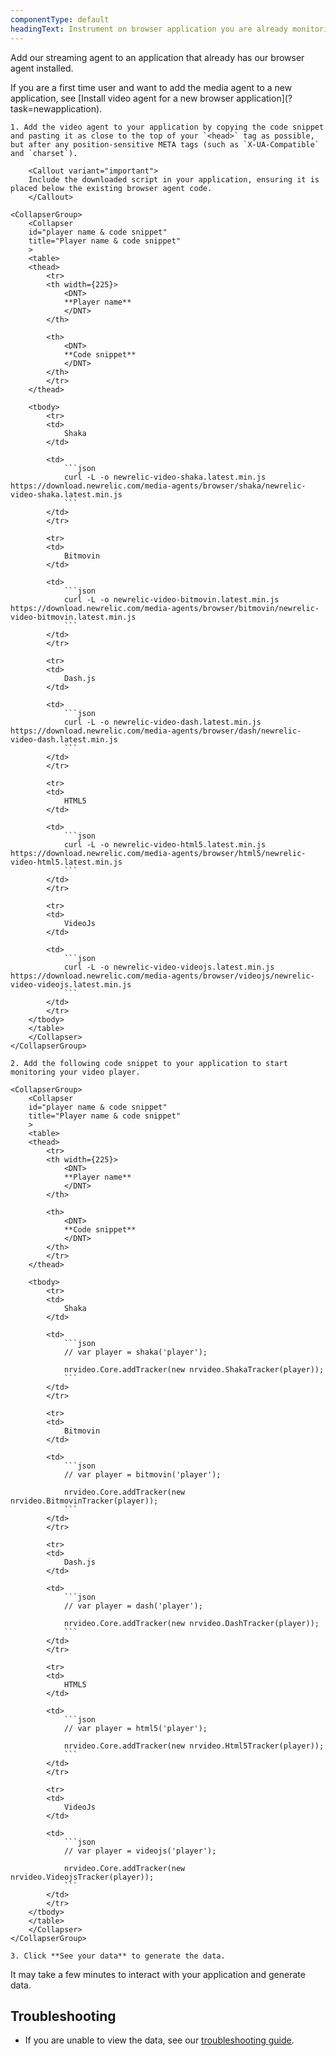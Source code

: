 ```yaml
---
componentType: default
headingText: Instrument on browser application you are already monitoring
---
```


Add our streaming agent to an application that already has our browser agent installed.

<Callout variant="important">
    If you are a first time user and want to add the media agent to a new application, see [Install video agent for a new browser application](?task=newapplication).
</Callout>

    1. Add the video agent to your application by copying the code snippet and pasting it as close to the top of your `<head>` tag as possible, but after any position-sensitive META tags (such as `X-UA-Compatible` and `charset`).

        <Callout variant="important">
        Include the downloaded script in your application, ensuring it is placed below the existing browser agent code.
        </Callout>

    <CollapserGroup>
        <Collapser
        id="player name & code snippet"
        title="Player name & code snippet"
        >
        <table>
        <thead>
            <tr>
            <th width={225}>
                <DNT>
                **Player name**
                </DNT>
            </th>

            <th>
                <DNT>
                **Code snippet**
                </DNT>
            </th>
            </tr>
        </thead>

        <tbody>
            <tr>
            <td>
                Shaka
            </td>

            <td>
                ```json
                curl -L -o newrelic-video-shaka.latest.min.js https://download.newrelic.com/media-agents/browser/shaka/newrelic-video-shaka.latest.min.js 
                ```
            </td>
            </tr>
                
            <tr>
            <td>
                Bitmovin
            </td>

            <td>
                ```json
                curl -L -o newrelic-video-bitmovin.latest.min.js https://download.newrelic.com/media-agents/browser/bitmovin/newrelic-video-bitmovin.latest.min.js 
                ```
            </td>
            </tr>
            
            <tr>
            <td>
                Dash.js
            </td>

            <td>
                ```json
                curl -L -o newrelic-video-dash.latest.min.js https://download.newrelic.com/media-agents/browser/dash/newrelic-video-dash.latest.min.js 
                ```
            </td>
            </tr>

            <tr>
            <td>
                HTML5
            </td>

            <td>
                ```json
                curl -L -o newrelic-video-html5.latest.min.js https://download.newrelic.com/media-agents/browser/html5/newrelic-video-html5.latest.min.js 
                ```
            </td>
            </tr>

            <tr>
            <td>
                VideoJs
            </td>

            <td>
                ```json
                curl -L -o newrelic-video-videojs.latest.min.js https://download.newrelic.com/media-agents/browser/videojs/newrelic-video-videojs.latest.min.js 
                ```
            </td>
            </tr>
        </tbody>
        </table>
        </Collapser>
    </CollapserGroup>

    2. Add the following code snippet to your application to start monitoring your video player.

    <CollapserGroup>
        <Collapser
        id="player name & code snippet"
        title="Player name & code snippet"
        >
        <table>
        <thead>
            <tr>
            <th width={225}>
                <DNT>
                **Player name**
                </DNT>
            </th>

            <th>
                <DNT>
                **Code snippet**
                </DNT>
            </th>
            </tr>
        </thead>

        <tbody>
            <tr>
            <td>
                Shaka
            </td>

            <td>
                ```json
                // var player = shaka('player');

                nrvideo.Core.addTracker(new nrvideo.ShakaTracker(player));
                ```
            </td>
            </tr>
                
            <tr>
            <td>
                Bitmovin
            </td>

            <td>
                ```json
                // var player = bitmovin('player');

                nrvideo.Core.addTracker(new nrvideo.BitmovinTracker(player));
                ```
            </td>
            </tr>
            
            <tr>
            <td>
                Dash.js
            </td>

            <td>
                ```json
                // var player = dash('player');

                nrvideo.Core.addTracker(new nrvideo.DashTracker(player));
                ```
            </td>
            </tr>

            <tr>
            <td>
                HTML5
            </td>

            <td>
                ```json
                // var player = html5('player');

                nrvideo.Core.addTracker(new nrvideo.Html5Tracker(player)); 
                ```
            </td>
            </tr>

            <tr>
            <td>
                VideoJs
            </td>

            <td>
                ```json
                // var player = videojs('player');

                nrvideo.Core.addTracker(new nrvideo.VideojsTracker(player));
                ```
            </td>
            </tr>
        </tbody>
        </table>
        </Collapser>
    </CollapserGroup>

    3. Click **See your data** to generate the data.

<Callout variant="important">
    It may take a few minutes to interact with your application and generate data.
</Callout>

## Troubleshooting

* If you are unable to view the data, see our [troubleshooting guide]().